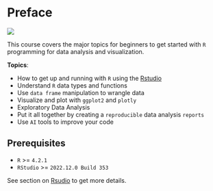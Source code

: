 # Preface {.unnumbered}
![](imgs/course_logo.png)

This course covers the major topics for beginners to get started with `R` programming for data analysis and visualization. 

**Topics**:

*	How to get up and running with `R` using the [Rstudio](https://posit.co/products/open-source/rstudio/)
*	Understand `R` data types and functions 
*	Use `data frame` manipulation to wrangle data
*	Visualize and plot with `ggplot2` and `plotly`
* Exploratory Data Analysis
*	Put it all together by creating a `reproducible` data analysis `reports`
* Use `AI` tools to improve your code

## Prerequisites
* `R` >= `4.2.1`
* `RStudio` >= `2022.12.0 Build 353`

See section on [Rsudio](https://creativedatasolutions.github.io/R_programming_for_DS_beginner/R_studio.html) to get more details.



